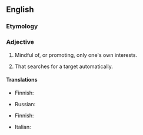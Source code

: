 ==English==

===Etymology===
{{prefix|en|self|seeking}}

===Adjective===
{{en-adj}}

# Mindful of, or promoting, only one's own interests.
# {{lb|en|military|of a missile|not comparable}} That searches for a target automatically.

====Translations====
{{trans-top|mindful of, or promoting, only one's own interests}}
* Finnish: {{t|fi|omanvoitonpyyteinen}}
{{trans-mid}}
* Russian: {{t+|ru|своекоры́стный|m}}
{{trans-bottom}}

{{trans-top|military: searching automatically for target}}
* Finnish: {{t|fi|maaliin hakeutuva}}
{{trans-mid}}
* Italian: {{t|it|autocercante}}
{{trans-bottom}}